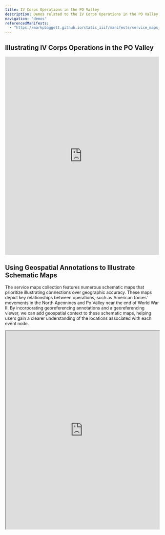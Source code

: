 ```yaml
---
title: IV Corps Operations in the PO Valley
description: Demos related to the IV Corps Operations in the PO Valley
navigation: "demos"
referencedManifests:
  - "https://markpbaggett.github.io/static_iiif/manifests/service_maps_demo/service_maps_0003.json"
---
```


## Illustrating IV Corps Operations in the PO Valley

<iframe
    src="https://www.exhibit.so/exhibits/vrnVf1zh0DR9jiZlQ0hh?embedded=true"
    width="100%"
    height="650"
    allowfullscreen
    allow="autoplay"
    style={{ border: "solid" }}
    frameborder="0">
</iframe>

## Using Geospatial Annotations to Illustrate Schematic Maps

The service maps collection features numerous schematic maps that prioritize illustrating connections over geographic
accuracy. These maps depict key relationships between operations, such as American forces' movements in the North
Apennines and Po Valley near the end of World War II. By incorporating georeferencing annotations and a georeferencing
viewer, we can add geospatial context to these schematic maps, helping users gain a clearer understanding of the
locations associated with each event node.

<iframe
  src="https://nakamura196.github.io/iiif_geo/?u=https://markpbaggett.github.io/static_iiif/manifests/tests/service-map-brainstorm-1.json"
  width="100%"
  height="650px"
  style={{ border: "solid" }}
  allow="fullscreen"
  title="Georeferencing a Schematic Map of American Operations in Italy"
/>